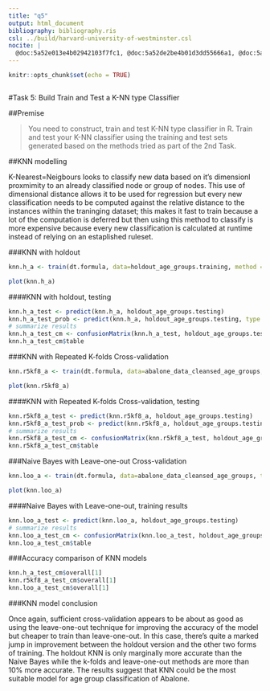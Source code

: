 ```yaml
---
title: "q5"
output: html_document
bibliography: bibliography.ris
csl: ../build/harvard-university-of-westminster.csl
nocite: | 
  @doc:5a52e013e4b02942103f7fc1, @doc:5a52de2be4b01d3dd55666a1, @doc:5a52ddf0e4b0e3e5a63645e4, @doc:5a52ddd8e4b02942103f7f9c, @doc:5a52dd8ce4b0eeb35a4a1e8c, @doc:5a52dd7be4b08e15c00cdc97, @doc:5a52dc89e4b02942103f7f82, @doc:5a52dc77e4b02942103f7f81, @doc:5a52ca43e4b02942103f7d57, @doc:5a52c93ce4b02942103f7d43, @doc:5a5192fbe4b02942103f2d47, @doc:5a4f0c37e4b09d5cea02c23b, @doc:5a4edbf5e4b0ac315a55bfc7, @doc:5a4ec6f3e4b020410252c182, @doc:5a4ec56ae4b0062b162abbf0, @doc:5a4ec538e4b0ac315a55beae, @doc:5a4eba0ee4b020410252c08d, @doc:5a4e5a3ae4b09d5cea02a9a9, @doc:5a4db356e4b0ac315a5583fc, @doc:5a4db301e4b0c2a8b20cd934, @doc:5a4db27ee4b0c2a8b20cd927, @doc:5a4da870e4b0c2a8b20cd807, @doc:5a4c434ae4b0204102524624, @doc:5a4c3ba6e4b0ac315a552aac, @doc:5a4c3b69e4b0ac315a552aa8, @doc:5a4c395ce4b0c2a8b20c9406, @doc:5a4c2612e4b01d3b9773f835, @doc:5a4c1f06e4b0c2a8b20c917c, @doc:5a4bd8d3e4b09d5cea022500, @doc:5a4bd7bbe4b0062b162a30a0, @doc:5a4b8c54e4b09d5cea020a62, @doc:5a4b8c05e4b0c2a8b20c5456, @doc:5a4b82e4e4b0062b162a126c, @doc:5a458a17e4b022cc4f774122, @doc:5a458724e4b000cfec287c20, @doc:5a4582c4e4b02eb8a444a227, @doc:5a458258e4b022cc4f773fdd, @doc:5a457f22e4b022cc4f773f51, @doc:5a457cf1e4b06a7ca331608d
---
```


```r
knitr::opts_chunk$set(echo = TRUE)
```


```r
```

<section>

#Task 5: Build Train and Test a K-NN type Classifier

##Premise

>You need to construct, train and test K-NN type classifier in R. Train and test your K-NN classifier using the training and test sets generated based on the methods tried as part of the 2nd Task.

<!--
• Building of K-NN type classifier in R 4
• Training of K-NN type classifier in R 5
• Testing of K-NN type classifier in R 6
-->

##KNN modelling

K-Nearest=Neigbours looks to classify new data based on it's dimensionl proxmimity to an already classified node or group of nodes. This use of dimensional distance allows it to be used for regression but every new classification needs to be computed against the relative distance to the instances within the traninging dataset; this makes it fast to train because a lot of the computation is deferred but then using this method to classify is more expensive because every new classification is calculated at runtime instead of relying on an estaplished ruleset.

###KNN with holdout

```r
knn.h_a <- train(dt.formula, data=holdout_age_groups.training, method = "knn")
```

```r
plot(knn.h_a)
```

####KNN with holdout, testing

```r
knn.h_a_test <- predict(knn.h_a, holdout_age_groups.testing)
knn.h_a_test_prob <- predict(knn.h_a, holdout_age_groups.testing, type = "prob")
# summarize results
knn.h_a_test_cm <- confusionMatrix(knn.h_a_test, holdout_age_groups.testing$age_group)
knn.h_a_test_cm$table
```

###KNN with Repeated K-folds Cross-validation

```r
knn.r5kf8_a <- train(dt.formula, data=abalone_data_cleansed_age_groups, trControl = cv.train_control_8_5, method = "knn")
```

```r
plot(knn.r5kf8_a)
```

####KNN with Repeated K-folds Cross-validation, testing

```r
knn.r5kf8_a_test <- predict(knn.r5kf8_a, holdout_age_groups.testing)
knn.r5kf8_a_test_prob <- predict(knn.r5kf8_a, holdout_age_groups.testing, type = "prob")
# summarize results
knn.r5kf8_a_test_cm <- confusionMatrix(knn.r5kf8_a_test, holdout_age_groups.testing$age_group)
knn.r5kf8_a_test_cm$table
```

###Naive Bayes with Leave-one-out Cross-validation

```r
knn.loo_a <- train(dt.formula, data=abalone_data_cleansed_age_groups, trControl = loocv.train_control, method="knn")
```

```r
plot(knn.loo_a)
```

####Naive Bayes with Leave-one-out, training results

```r
knn.loo_a_test <- predict(knn.loo_a, holdout_age_groups.testing)
# summarize results
knn.loo_a_test_cm <- confusionMatrix(knn.loo_a_test, holdout_age_groups.testing$age_group)
knn.loo_a_test_cm$table
```



###Accuracy comparison of KNN models

```r
knn.h_a_test_cm$overall[1]
knn.r5kf8_a_test_cm$overall[1]
knn.loo_a_test_cm$overall[1]
```

###KNN model conclusion

Once again, sufficient cross-validation appears to be about as good as using the leave-one-out technique for improving the accuracy of the model but cheaper to train than leave-one-out. In this case, there's quite a marked jump in improvement between the holdout version and the other two forms of training. The holdout KNN is only marginally more accurate than the Naive Bayes while the k-folds and leave-one-out methods are more than 10% more accurate. The results suggest that KNN could be the most suitable model for age group classification of Abalone.


</section>
